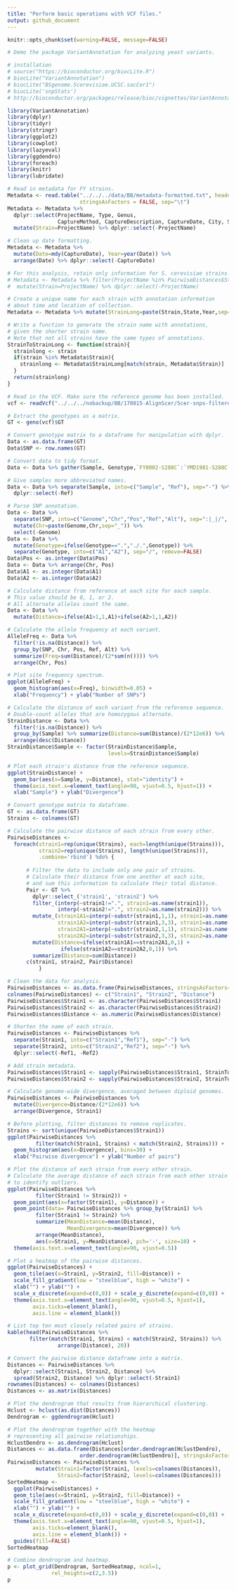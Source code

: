---
title: "Perform basic operations with VCF files."
output: github_document
---

```{r global variables, warning=FALSE, message=FALSE, echo=FALSE}
knitr::opts_chunk$set(warning=FALSE, message=FALSE)

# Demo the package VariantAnnotation for analyzing yeast variants.

# installation
# source("https://bioconductor.org/biocLite.R")
# biocLite("VariantAnnotation")
# biocLite("BSgenome.Scerevisiae.UCSC.sacCer1")
# biocLite('snpStats')
# http://bioconductor.org/packages/release/bioc/vignettes/VariantAnnotation/inst/doc/VariantAnnotation.pdf

library(VariantAnnotation)
library(dplyr)
library(tidyr)
library(stringr)
library(ggplot2)
library(cowplot)
library(lazyeval)
library(ggdendro)
library(foreach)
library(knitr)
library(lubridate)
```


```{r}
# Read in metadata for FY strains.
Metadata <- read.table("../../../data/BB/metadata-formatted.txt", header=TRUE,
                       stringsAsFactors = FALSE, sep="\t")
Metadata <- Metadata %>%
  dplyr::select(ProjectName, Type, Genus, 
                CaptureMethod, CaptureDescription, CaptureDate, City, State) %>%
  mutate(Strain=ProjectName) %>% dplyr::select(-ProjectName)

# Clean up date formatting.
Metadata <- Metadata %>%
  mutate(Date=mdy(CaptureDate), Year=year(Date)) %>% 
  arrange(Date) %>% dplyr::select(-CaptureDate)

# For this analysis, retain only information for S. cerevisiae strains.
# Metadata <- Metadata %>% filter(ProjectName %in% PairwiseDistances$Strain1) %>%
#  mutate(Strain=ProjectName) %>% dplyr::select(-ProjectName)

# Create a unique name for each strain with annotation information
# about time and location of collection.
Metadata <- Metadata %>% mutate(StrainLong=paste(Strain,State,Year,sep="-"))

# Write a function to generate the strain name with annotations,
# given the shorter strain name.
# Note that not all strains have the same types of annotations.
StrainToStrainLong <- function(strain){
  strainlong <- strain
  if(strain %in% Metadata$Strain){
    strainlong <- Metadata$StrainLong[match(strain, Metadata$Strain)]
  }
  return(strainlong)
}
```

```{r}
# Read in the VCF. Make sure the reference genome has been installed.
vcf <- readVcf("../../../nobackup/BB/170815-AlignScer/Scer-snps-filtered.vcf", "sacCer3")

# Extract the genotypes as a matrix.
GT <- geno(vcf)$GT

# Convert genotype matrix to a dataframe for manipulation with dplyr.
Data <- as.data.frame(GT)
Data$SNP <- row.names(GT)

# Convert data to tidy format.
Data <- Data %>% gather(Sample, Genotype,`FY0002-S288C`:`YMD1981-S288C`)

# Give samples more abbreviated names.
Data <- Data %>% separate(Sample, into=c("Sample", "Ref"), sep="-") %>%
  dplyr::select(-Ref)

# Parse SNP annotation.
Data <- Data %>% 
  separate(SNP, into=c("Genome","Chr","Pos","Ref","Alt"), sep=":|_|/", remove=FALSE) %>%
  mutate(Chr=paste(Genome,Chr,sep="_")) %>%
  select(-Genome)
Data <- Data %>%
  mutate(Genotype=ifelse(Genotype==".","./.",Genotype)) %>%
  separate(Genotype, into=c("A1","A2"), sep="/", remove=FALSE)
Data$Pos <- as.integer(Data$Pos)
Data <- Data %>% arrange(Chr, Pos)
Data$A1 <- as.integer(Data$A1)
Data$A2 <- as.integer(Data$A2)

# Calculate distance from reference at each site for each sample.
# This value should be 0, 1, or 2.
# All alternate alleles count the same.
Data <- Data %>%
  mutate(Distance=ifelse(A1>1,1,A1)+ifelse(A2>1,1,A2))

```

```{r}
# Calculate the allele frequency at each variant.
AlleleFreq <- Data %>%
  filter(!is.na(Distance)) %>%
  group_by(SNP, Chr, Pos, Ref, Alt) %>%
  summarize(Freq=sum(Distance)/(2*sum(n()))) %>%
  arrange(Chr, Pos)

# Plot site frequency spectrum.
ggplot(AlleleFreq) +
  geom_histogram(aes(x=Freq), binwidth=0.05) +
  xlab("Frequency") + ylab("Number of SNPs")

# Calculate the distance of each variant from the reference sequence.
# Double-count alleles that are homozygous alternate.
StrainDistance <- Data %>%
  filter(!is.na(Distance)) %>%
  group_by(Sample) %>% summarize(Distance=sum(Distance)/(2*12e6)) %>%
  arrange(desc(Distance))
StrainDistance$Sample <- factor(StrainDistance$Sample, 
                                levels=StrainDistance$Sample)

# Plot each strain's distance from the reference sequence.
ggplot(StrainDistance) +
  geom_bar(aes(x=Sample, y=Distance), stat="identity") +
  theme(axis.text.x=element_text(angle=90, vjust=0.5, hjust=1)) +
  xlab("Sample") + ylab("Divergence")

```

```{r}
# Convert genotype matrix to dataframe.
GT <- as.data.frame(GT)
Strains <- colnames(GT)

# Calculate the pairwise distance of each strain from every other.
PairwiseDistances <- 
  foreach(strain1=rep(unique(Strains), each=length(unique(Strains))),
          strain2=rep(unique(Strains), length(unique(Strains))),
          .combine='rbind') %do% {
            
      # Filter the data to include only one pair of strains.
      # Calculate their distance from one another at each site,
      # and sum this information to calculate their total distance.
      Pair <- GT %>%
        dplyr::select_('strain1', 'strain2') %>%
        filter_(interp(~strain1!=".", strain1=as.name(strain1)),
                interp(~strain2!=".", strain2=as.name(strain2))) %>%
        mutate_(strain1A1=interp(~substr(strain1,1,1), strain1=as.name(strain1)),
                strain1A2=interp(~substr(strain1,3,3), strain1=as.name(strain1)),
                strain2A1=interp(~substr(strain2,1,1), strain2=as.name(strain2)),
                strain2A2=interp(~substr(strain2,3,3), strain2=as.name(strain2))) %>%
        mutate(Distance=ifelse(strain1A1==strain2A1,0,1) +
                 ifelse(strain1A2==strain2A2,0,1)) %>%
        summarize(Distance=sum(Distance))
      c(strain1, strain2, Pair$Distance)
          }

# Clean the data for analysis.
PairwiseDistances <- as.data.frame(PairwiseDistances, stringsAsFactors=FALSE)
colnames(PairwiseDistances) <- c("Strain1", "Strain2", "Distance")
PairwiseDistances$Strain1 <- as.character(PairwiseDistances$Strain1)
PairwiseDistances$Strain2 <- as.character(PairwiseDistances$Strain2)
PairwiseDistances$Distance <- as.numeric(PairwiseDistances$Distance)

# Shorten the name of each strain.
PairwiseDistances <- PairwiseDistances %>%
  separate(Strain1, into=c("Strain1","Ref1"), sep="-") %>%
  separate(Strain2, into=c("Strain2","Ref2"), sep="-") %>%
  dplyr::select(-Ref1, -Ref2)

# Add strain metadata.
PairwiseDistances$Strain1 <- sapply(PairwiseDistances$Strain1, StrainToStrainLong)
PairwiseDistances$Strain2 <- sapply(PairwiseDistances$Strain2, StrainToStrainLong)

# Calculate genome-wide divergence, averaged between diploid genomes. 
PairwiseDistances <- PairwiseDistances %>%
  mutate(Divergence=Distance/(2*12e6)) %>%
  arrange(Divergence, Strain1)

# Before plotting, filter distances to remove replicates.
Strains <- sort(unique(PairwiseDistances$Strain1))
ggplot(PairwiseDistances %>%
         filter(match(Strain1, Strains) < match(Strain2, Strains))) + 
  geom_histogram(aes(x=Divergence), bins=30) +
  xlab("Pairwise divergence") + ylab("Number of pairs")

# Plot the distance of each strain from every other strain.
# Calculate the average distance of each strain from each other strain
# to identify outliers.
ggplot(PairwiseDistances %>%
         filter(Strain1 != Strain2)) +
  geom_point(aes(x=factor(Strain1), y=Distance)) +
  geom_point(data= PairwiseDistances %>% group_by(Strain1) %>%
         filter(Strain1 != Strain2) %>%
         summarize(MeanDistance=mean(Distance),
                   MeanDivergence=mean(Divergence)) %>%
         arrange(MeanDistance),
         aes(x=Strain1, y=MeanDistance), pch='-', size=10) +
  theme(axis.text.x=element_text(angle=90, vjust=0.5))

# Plot a heatmap of the pairwise distances.
ggplot(PairwiseDistances) +
  geom_tile(aes(x=Strain1, y=Strain2, fill=Distance)) +
  scale_fill_gradient(low = "steelblue", high = "white") +
  xlab("") + ylab("") +
  scale_x_discrete(expand=c(0,0)) + scale_y_discrete(expand=c(0,0)) +
  theme(axis.text.x=element_text(angle=90, vjust=0.5, hjust=1),
        axis.ticks=element_blank(),
        axis.line = element_blank())

# List top ten most closely related pairs of strains.
kable(head(PairwiseDistances %>% 
       filter(match(Strain1, Strains) < match(Strain2, Strains)) %>% 
                arrange(Distance), 20))
```


```{r}
# Convert the pairwise distance dataframe into a matrix.
Distances <- PairwiseDistances %>%
  dplyr::select(Strain1, Strain2, Distance) %>%
  spread(Strain2, Distance) %>% dplyr::select(-Strain1)
rownames(Distances) <- colnames(Distances)
Distances <- as.matrix(Distances)

# Plot the dendrogram that results from hierarchical clustering.
Hclust <- hclust(as.dist(Distances))
Dendrogram <- ggdendrogram(Hclust)

# Plot the dendrogram together with the heatmap 
# representing all pairwise relationships.
HclustDendro <- as.dendrogram(Hclust)
Distances <- as.data.frame(Distances[order.dendrogram(HclustDendro),
                       order.dendrogram(HclustDendro)], stringsAsFactors=FALSE)
PairwiseDistances <- PairwiseDistances %>%
         mutate(Strain1=factor(Strain1, levels=colnames(Distances)),
                Strain2=factor(Strain2, levels=colnames(Distances)))
SortedHeatmap <- 
  ggplot(PairwiseDistances) +
  geom_tile(aes(x=Strain1, y=Strain2, fill=Distance)) +
  scale_fill_gradient(low = "steelblue", high = "white") +
  xlab("") + ylab("") +
  scale_x_discrete(expand=c(0,0)) + scale_y_discrete(expand=c(0,0)) +
  theme(axis.text.x=element_text(angle=90, vjust=0.5, hjust=1),
        axis.ticks=element_blank(),
        axis.line = element_blank()) +
  guides(fill=FALSE)
SortedHeatmap

```
```{r}
# Combine dendrogram and heatmap.
p <- plot_grid(Dendrogram, SortedHeatmap, ncol=1,
              rel_heights=c(2,3.5))
p
```

